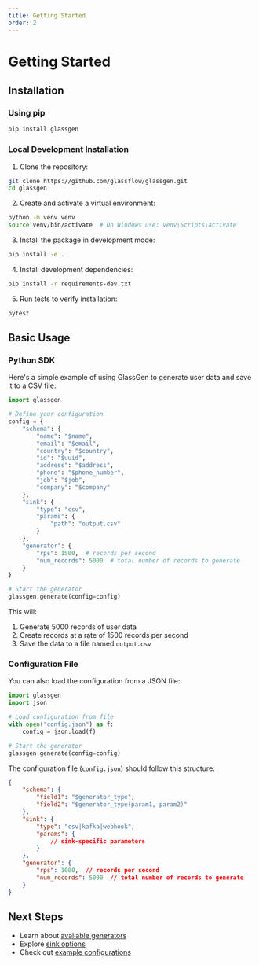 ```yaml
---
title: Getting Started
order: 2
---
```


# Getting Started

## Installation

### Using pip

```bash
pip install glassgen
```

### Local Development Installation

1. Clone the repository:
```bash
git clone https://github.com/glassflow/glassgen.git
cd glassgen
```

2. Create and activate a virtual environment:
```bash
python -m venv venv
source venv/bin/activate  # On Windows use: venv\Scripts\activate
```

3. Install the package in development mode:
```bash
pip install -e .
```

4. Install development dependencies:
```bash
pip install -r requirements-dev.txt
```

5. Run tests to verify installation:
```bash
pytest
```

## Basic Usage

### Python SDK

Here's a simple example of using GlassGen to generate user data and save it to a CSV file:

```python
import glassgen

# Define your configuration
config = {
    "schema": {
        "name": "$name",        
        "email": "$email",
        "country": "$country",
        "id": "$uuid",
        "address": "$address",
        "phone": "$phone_number",
        "job": "$job",
        "company": "$company"
    },
    "sink": {
        "type": "csv",
        "params": {
            "path": "output.csv"
        }
    },
    "generator": {
        "rps": 1500,  # records per second
        "num_records": 5000  # total number of records to generate
    }
}

# Start the generator
glassgen.generate(config=config)
```

This will:
1. Generate 5000 records of user data
2. Create records at a rate of 1500 records per second
3. Save the data to a file named `output.csv`

### Configuration File

You can also load the configuration from a JSON file:

```python
import glassgen
import json

# Load configuration from file
with open("config.json") as f:
    config = json.load(f)

# Start the generator
glassgen.generate(config=config)
```

The configuration file (`config.json`) should follow this structure:

```json
{
    "schema": {
        "field1": "$generator_type",
        "field2": "$generator_type(param1, param2)"
    },
    "sink": {
        "type": "csv|kafka|webhook",
        "params": {
            // sink-specific parameters
        }
    },
    "generator": {
        "rps": 1000,  // records per second
        "num_records": 5000  // total number of records to generate
    }
}
```

## Next Steps

- Learn about [available generators](/generators)
- Explore [sink options](/sinks)
- Check out [example configurations](/examples) 